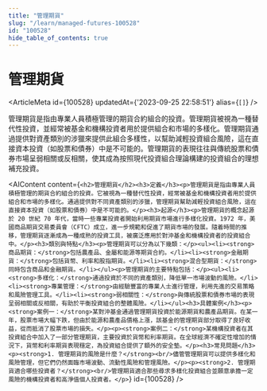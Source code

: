 ```yaml
---
title: "管理期貨"
slug: "/learn/managed-futures-100528"
id: "100528"
hide_table_of_contents: true
---
```



# 管理期貨

<ArticleMeta id={100528} updatedAt={'2023-09-25 22:58:51'} alias={`[]`} />
<div className='border-solid border-b border-t-0 my-4 border-[var(--ifm-color-gray-300)]' />

管理期貨是指由專業人員積極管理的期貨合約組合的投資。管理期貨被視為一種替代性投資，並經常被基金和機構投資者用於提供組合和市場的多樣化。管理期貨通過提供對資產類別的涉獵來提供此組合多樣性，以幫助減輕投資組合風險，這在直接資本投資（如股票和債券）中是不可能的。管理期貨的表現往往與傳統股票和債券市場呈弱相關或反相關，使其成為按照現代投資組合理論構建的投資組合的理想補充投資。

<AIContent content={`<h2>管理期貨</h2><h3>定義</h3><p>管理期貨是指由專業人員積極管理的期貨合約組合的投資。它被視為一種替代性投資，經常被基金和機構投資者用於提供組合和市場的多樣化。通過提供對不同資產類別的涉獵，管理期貨幫助減輕投資組合風險，這在直接資本投資（如股票和債券）中是不可能的。</p><h3>起源</h3><p>管理期貨的概念起源於 20 世紀 70 年代，當時一些專業投資者開始利用期貨市場進行多樣化投資。1972 年，美國商品期貨交易委員會（CFTC）成立，進一步規範和促進了期貨市場的發展。隨着時間的推移，管理期貨逐漸成為一種成熟的投資工具，被廣泛應用於對沖基金和機構投資者的投資組合中。</p><h3>類別與特點</h3><p>管理期貨可以分為以下幾類：</p><ul><li><strong>商品期貨：</strong>包括農產品、金屬和能源等期貨合約。</li><li><strong>金融期貨：</strong>包括貨幣、利率和股指期貨。</li><li><strong>混合型期貨：</strong>同時包含商品和金融期貨。</li></ul><p>管理期貨的主要特點包括：</p><ul><li><strong>多樣化：</strong>通過投資於不同的資產類別，降低單一市場波動的風險。</li><li><strong>專業管理：</strong>由經驗豐富的專業人士進行管理，利用先進的交易策略和風險管理工具。</li><li><strong>弱相關性：</strong>與傳統股票和債券市場的表現呈弱相關或反相關，有助於平衡投資組合的整體風險。</li></ul><h3>具體案例</h3><p><strong>案例一：</strong>某對沖基金通過管理期貨投資於能源期貨和農產品期貨。在某一年，股票市場大幅下跌，但由於能源和農產品價格上漲，該基金的管理期貨部分取得了良好收益，從而抵消了股票市場的損失。</p><p><strong>案例二：</strong>某機構投資者在其投資組合中加入了一部分管理期貨，主要投資於貨幣和利率期貨。在全球經濟不確定性增加的情況下，貨幣和利率期貨表現穩定，為投資組合提供了額外的安全墊。</p><h3>常見問題</h3><p><strong>1. 管理期貨的風險是什麼？</strong><br/>儘管管理期貨可以提供多樣化和風險管理，但它們仍然面臨市場波動、流動性風險和管理風險。</p><p><strong>2. 管理期貨適合哪些投資者？</strong><br/>管理期貨適合那些尋求多樣化投資組合並願意承擔一定風險的機構投資者和高淨值個人投資者。</p>`} id={100528} />
